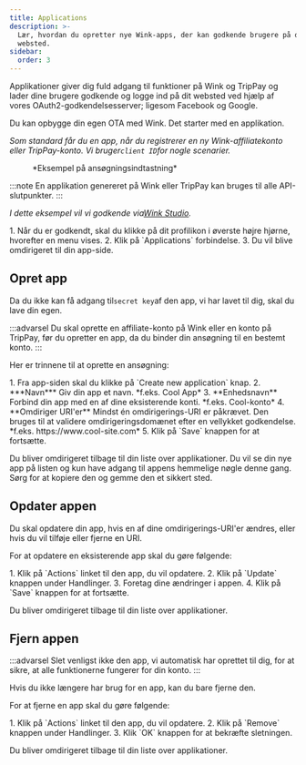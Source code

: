 ```yaml
---
title: Applications
description: >-
  Lær, hvordan du opretter nye Wink-apps, der kan godkende brugere på dit eget
  websted.
sidebar:
  order: 3
---
```


Applikationer giver dig fuld adgang til funktioner på Wink og TripPay og lader dine brugere godkende og logge ind på dit websted ved hjælp af vores OAuth2-godkendelsesserver; ligesom Facebook og Google.

Du kan opbygge din egen OTA med Wink. Det starter med en applikation.

*Som standard får du en app, når du registrerer en ny Wink-affiliatekonto eller TripPay-konto. Vi bruger`client ID`for nogle scenarier.*

<figure>
  <CloudinaryImage width="350" height="215" resize="scale" quality="best" alt="Eksempel på ansøgning" src="academy/application" errorImage="noimage_opaque_nyrtl0.png" />

  <figcaption>*Eksempel på ansøgningsindtastning*</figcaption>
</figure>


:::note
En applikation genereret på Wink eller TripPay kan bruges til alle API-slutpunkter.
:::

*I dette eksempel vil vi godkende via[Wink Studio](https://studio.wink.travel).*

<Steps>
  1. Når du er godkendt, skal du klikke på dit profilikon i øverste højre hjørne, hvorefter en menu vises.
  2. Klik på `Applications` forbindelse.
  3. Du vil blive omdirigeret til din app-side.
</Steps>


## Opret app

Da du ikke kan få adgang til`secret key`af den app, vi har lavet til dig, skal du lave din egen.

:::advarsel
Du skal oprette en affiliate-konto på Wink eller en konto på TripPay, før du opretter en app, da du binder din ansøgning til en bestemt konto.
:::

Her er trinnene til at oprette en ansøgning:

<Steps>
  1. Fra app-siden skal du klikke på `Create new application` knap.
  2. ***Navn*** Giv din app et navn. *f.eks. Cool App*
  3. **Enhedsnavn** Forbind din app med en af ​​dine eksisterende konti. *f.eks. Cool-konto*
  4. **Omdiriger URI'er** Mindst én omdirigerings-URI er påkrævet. Den bruges til at validere omdirigeringsdomænet efter en vellykket godkendelse. *f.eks. https://www.cool-site.com*
  5. Klik på `Save` knappen for at fortsætte.
</Steps>


Du bliver omdirigeret tilbage til din liste over applikationer. Du vil se din nye app på listen og kun have adgang til appens hemmelige nøgle denne gang. Sørg for at kopiere den og gemme den et sikkert sted.

## Opdater appen

Du skal opdatere din app, hvis en af ​​dine omdirigerings-URI'er ændres, eller hvis du vil tilføje eller fjerne en URI.

For at opdatere en eksisterende app skal du gøre følgende:

<Steps>
  1. Klik på `Actions` linket til den app, du vil opdatere.
  2. Klik på `Update` knappen under Handlinger.
  3. Foretag dine ændringer i appen.
  4. Klik på `Save` knappen for at fortsætte.
</Steps>


Du bliver omdirigeret tilbage til din liste over applikationer.

## Fjern appen

:::advarsel
Slet venligst ikke den app, vi automatisk har oprettet til dig, for at sikre, at alle funktionerne fungerer for din konto.
:::

Hvis du ikke længere har brug for en app, kan du bare fjerne den.

For at fjerne en app skal du gøre følgende:

<Steps>
  1. Klik på `Actions` linket til den app, du vil opdatere.
  2. Klik på `Remove` knappen under Handlinger.
  3. Klik `OK` knappen for at bekræfte sletningen.
</Steps>


Du bliver omdirigeret tilbage til din liste over applikationer.

